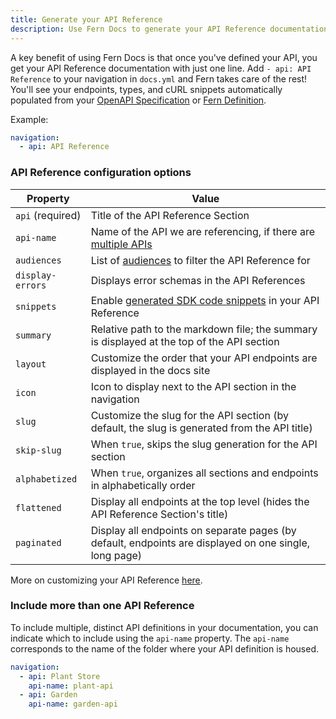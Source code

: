 ---
title: Generate your API Reference
description: Use Fern Docs to generate your API Reference documentation from your API definition, using your choice of either OpenAPI or Fern Definition.
---

A key benefit of using Fern Docs is that once you've defined your API, you get your API Reference documentation with just one line.
Add `- api: API Reference` to your navigation in `docs.yml` and Fern takes care of the rest! You'll see your endpoints, types,
and cURL snippets automatically populated from your [OpenAPI Specification](/learn/api-definition/openapi/overview) or [Fern Definition](/learn/api-definition/fern/overview).

Example:

```yml docs.yml
navigation:
  - api: API Reference
```

### API Reference configuration options

| Property         | Value                                                                                                   |
| ---------------- | ------------------------------------------------------------------------------------------------------- |
| `api` (required) | Title of the API Reference Section                                                                      |
| `api-name`       | Name of the API we are referencing, if there are [multiple APIs](#include-more-than-one-api-reference)  |
| `audiences`      | List of [audiences](/learn/api-definition/fern/audiences) to filter the API Reference for               |
| `display-errors` | Displays error schemas in the API References                                                            |
| `snippets`       | Enable [generated SDK code snippets](/learn/cli-api/api-reference/get) in your API Reference            |
| `summary`        | Relative path to the markdown file; the summary is displayed at the top of the API section              |
| `layout`         | Customize the order that your API endpoints are displayed in the docs site                              |
| `icon`           | Icon to display next to the API section in the navigation                                               |
| `slug`           | Customize the slug for the API section (by default, the slug is generated from the API title)           |
| `skip-slug`      | When `true`, skips the slug generation for the API section                                              |
| `alphabetized`   | When `true`, organizes all sections and endpoints in alphabetically order                               |
| `flattened`      | Display all endpoints at the top level (hides the API Reference Section's title)                        |
| `paginated`      | Display all endpoints on separate pages (by default, endpoints are displayed on one single, long page)  |

More on customizing your API Reference [here](/learn/docs/api-references/customize-api-reference-layout). 

### Include more than one API Reference
To include multiple, distinct API definitions in your documentation, you can indicate which to include using the `api-name` property. The `api-name` corresponds to the name of the folder where your API definition is housed. 

```yaml title="docs.yml"
navigation:
  - api: Plant Store
    api-name: plant-api
  - api: Garden
    api-name: garden-api
```